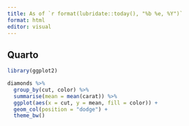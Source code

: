 ```yaml
---
title: As of `r format(lubridate::today(), "%b %e, %Y")`
format: html
editor: visual
---
```


## Quarto

```r
library(ggplot2)
```

```r
diamonds %>% 
  group_by(cut, color) %>% 
  summarise(mean = mean(carat)) %>% 
  ggplot(aes(x = cut, y = mean, fill = color)) +
  geom_col(position = "dodge") +
  theme_bw()

```
